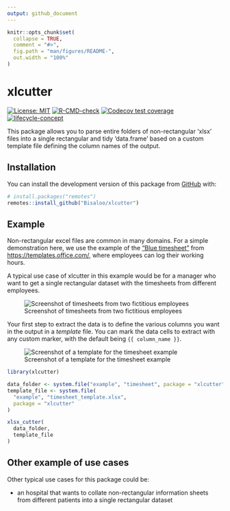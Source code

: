 ```yaml
---
output: github_document
---
```


<!-- README.md is generated from README.Rmd. Please edit that file -->

```r
knitr::opts_chunk$set(
  collapse = TRUE,
  comment = "#>",
  fig.path = "man/figures/README-",
  out.width = "100%"
)
```

# xlcutter

<!-- badges: start -->
[![License: MIT](https://img.shields.io/badge/License-MIT-yellow.svg)](https://opensource.org/licenses/MIT)
[![R-CMD-check](https://github.com/Bisaloo/xlcutter/actions/workflows/R-CMD-check.yaml/badge.svg)](https://github.com/Bisaloo/xlcutter/actions/workflows/R-CMD-check.yaml)
[![Codecov test coverage](https://codecov.io/gh/Bisaloo/xlcutter/branch/main/graph/badge.svg)](https://app.codecov.io/gh/Bisaloo/xlcutter?branch=main)
[![lifecycle-concept](https://raw.githubusercontent.com/reconverse/reconverse.github.io/master/images/badge-concept.svg)](https://www.reconverse.org/lifecycle.html#concept)
<!-- badges: end -->

This package allows you to parse entire folders of non-rectangular 'xlsx' files
into a single rectangular and tidy 'data.frame' based on a custom template file
defining the column names of the output.

## Installation

You can install the development version of this package from
[GitHub](https://github.com/) with:

``` r
# install.packages("remotes")
remotes::install_github("Bisaloo/xlcutter")
```

## Example

Non-rectangular excel files are common in many domains. For a simple
demonstration here, we use the example of the ["Blue
timesheet"](https://templates.office.com/en-us/blue-timesheet-tm77799521) from
<https://templates.office.com/>, where employees can log their working hours.

A typical use case of xlcutter in this example would be for a manager who want
to get a single rectangular dataset with the timesheets from different
employees.

![Screenshot of timesheets from two fictitious employees](man/figures/screenshot_timesheets.png)

Your first step to extract the data is to define the various columns you want
in the output in a *template* file. You can mark the data cells to extract with
any custom marker, with the default being `{{ column_name }}`.

![Screenshot of a template for the timesheet example](man/figures/screenshot_template.png)

```r
library(xlcutter)

data_folder <- system.file("example", "timesheet", package = "xlcutter")
template_file <- system.file(
  "example", "timesheet_template.xlsx",
  package = "xlcutter"
)

xlsx_cutter(
  data_folder,
  template_file
)
```

## Other example of use cases

Other typical use cases for this package could be:

- an hospital that wants to collate non-rectangular information sheets from
different patients into a single rectangular dataset


